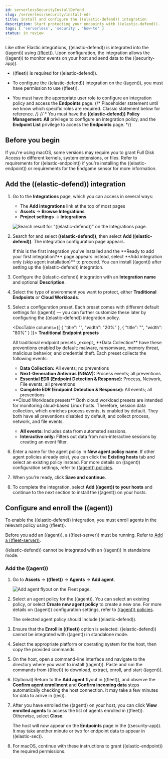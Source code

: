 ```yaml
---
id: serverlessSecurityInstallDefend
slug: /serverless/security/install-edr
title: Install and configure the ((elastic-defend)) integration
description: Start protecting your endpoints with ((elastic-defend)).
tags: [ 'serverless', 'security', 'how-to' ]
status: in review
---
```


<div id="install-endpoint"></div>

Like other Elastic integrations, ((elastic-defend)) is integrated into the ((agent)) using [((fleet))](((fleet-guide))/fleet-overview.html). Upon configuration, the integration allows the ((agent)) to monitor events on your host and send data to the ((security-app)).

<DocCallOut title="Requirements">

* ((fleet)) is required for ((elastic-defend)).

* To configure the ((elastic-defend)) integration on the ((agent)), you must have permission to use ((fleet)).

* You must have the appropriate user role to configure an integration policy and access the **Endpoints** page.
{/* Placeholder statement until we know which specific roles are required. Classic statement below for reference. */}
{/* * You must have the **((elastic-defend)) Policy Management: All** <DocLink id="serverlessSecurityEndpointManagementReq">privilege</DocLink> to configure an integration policy, and the **Endpoint List** <DocLink id="serverlessSecurityEndpointManagementReq">privilege</DocLink> to access the **Endpoints** page. */}

</DocCallOut>

<div id="security-before-you-begin"></div>

## Before you begin

If you're using macOS, some versions may require you to grant Full Disk Access to different kernels, system extensions, or files. Refer to <DocLink id="serverlessSecurityElasticEndpointDeployReqs">requirements for ((elastic-endpoint))</DocLink> if you're installing the ((elastic-endpoint)) or <DocLink id="serverlessSecurityEndgameSensorFullDiskAccess">requirements for the Endgame sensor</DocLink> for more information.

<div id="add-security-integration"></div>

## Add the ((elastic-defend)) integration

1. Go to the **Integrations** page, which you can access in several ways:

    * The **Add integrations** link at the top of most pages
    * **Assets** -> **Browse Integrations**
    * **Project settings** -> **Integrations**
    

    ![Search result for "((elastic-defend))" on the Integrations page.](../images/install-endpoint/-getting-started-install-endpoint-endpoint-cloud-sec-integrations-page.png)

1. Search for and select **((elastic-defend))**, then select **Add ((elastic-defend))**. The integration configuration page appears.

    <DocCallOut title="Note">
    If this is the first integration you've installed and the **Ready to add your first integration?** page appears instead, select **Add integration only (skip agent installation)** to proceed. You can <DocLink id="serverlessSecurityInstallDefend" section="add-the-((agent))">install ((agent))</DocLink> after setting up the ((elastic-defend)) integration.
    </DocCallOut>

    <DocImage size="xl" url="../images/install-endpoint/-getting-started-install-endpoint-endpoint-cloud-security-configuration.png" alt="Add ((elastic-defend)) integration page" />

1. Configure the ((elastic-defend)) integration with an **Integration name** and optional **Description**.
1. Select the type of environment you want to protect, either **Traditional Endpoints** or **Cloud Workloads**.
1. Select a configuration preset. Each preset comes with different default settings for ((agent)) — you can further customize these later by <DocLink id="serverlessSecurityConfigureEndpointIntegrationPolicy">configuring the ((elastic-defend)) integration policy</DocLink>.

    <DocTable columns={[
    {
    "title": "",
    "width": "20%"
    },
    {
    "title": "",
    "width": "80%"
    }
    ]}>
    <DocRow>
    <DocCell>
    **Traditional Endpoint presets**

    </DocCell>
    <DocCell>
    All traditional endpoint presets _except_ **Data Collection** have these preventions enabled by default: malware, ransomware, memory threat, malicious behavior, and credential theft. Each preset collects the following events:

    * **Data Collection:** All events; no preventions
    * **Next-Generation Antivirus (NGAV):** Process events; all preventions
    * **Essential EDR (Endpoint Detection & Response):** Process, Network, File events; all preventions
    * **Complete EDR (Endpoint Detection & Response):** All events; all preventions

    </DocCell>
    </DocRow>
    <DocRow>
    <DocCell>
    **Cloud Workloads presets**

    </DocCell>
    <DocCell>
    Both cloud workload presets are intended for monitoring cloud-based Linux hosts. Therefore, <DocLink id="serverlessSecuritySessionView">session data</DocLink> collection, which enriches process events, is enabled by default. They both have all preventions disabled by default, and collect process, network, and file events.

    * **All events:** Includes data from automated sessions.
    * **Interactive only:** Filters out data from non-interactive sessions by creating an <DocLink id="serverlessSecurityEventFilters">event filter</DocLink>.

    </DocCell>
    </DocRow>
    </DocTable>

1. Enter a name for the agent policy in **New agent policy name**. If other agent policies already exist, you can click the **Existing hosts** tab and select an existing policy instead. For more details on ((agent)) configuration settings, refer to [((agent)) policies](((fleet-guide))/agent-policy.html).
1. When you're ready, click **Save and continue**.
1. To complete the integration, select **Add ((agent)) to your hosts** and continue to the next section to install the ((agent)) on your hosts.

<div id="enroll-security-agent"></div>

## Configure and enroll the ((agent))

To enable the ((elastic-defend)) integration, you must enroll agents in the relevant policy using ((fleet)).

<DocCallOut title="Important" color="warning">

Before you add an ((agent)), a ((fleet-server)) must be running. Refer to [Add a ((fleet-server))](((fleet-guide))/add-a-fleet-server.html).

((elastic-defend)) cannot be integrated with an ((agent)) in standalone mode.

</DocCallOut>

<div id="enroll-agent"></div>

### Add the ((agent))

1. Go to **Assets** -> **((fleet))** -> **Agents** -> **Add agent**.

    ![Add agent flyout on the Fleet page.](../images/install-endpoint/-getting-started-install-endpoint-endpoint-cloud-sec-add-agent.png)

1. Select an agent policy for the ((agent)). You can select an existing policy, or select **Create new agent policy** to create a new one. For more details on ((agent)) configuration settings, refer to [((agent)) policies](((fleet-guide))/agent-policy.html).

    The selected agent policy should include ((elastic-defend)).

    <DocImage size="l" url="../images/install-endpoint/-getting-started-install-endpoint-endpoint-cloud-sec-add-agent-detail.png" alt="Add agent flyout with ((elastic-defend)) integration highlighted." />

1. Ensure that the **Enroll in ((fleet))** option is selected. ((elastic-defend)) cannot be integrated with ((agent)) in standalone mode.

1. Select the appropriate platform or operating system for the host, then copy the provided commands.

1. On the host, open a command-line interface and navigate to the directory where you want to install ((agent)). Paste and run the commands from ((fleet)) to download, extract, enroll, and start ((agent)).

1. (Optional) Return to the **Add agent** flyout in ((fleet)), and observe the **Confirm agent enrollment** and **Confirm incoming data** steps automatically checking the host connection. It may take a few minutes for data to arrive in ((es)).

1. After you have enrolled the ((agent)) on your host, you can click **View enrolled agents** to access the list of agents enrolled in ((fleet)). Otherwise, select **Close**.

    The host will now appear on the **Endpoints** page in the ((security-app)). It may take another minute or two for endpoint data to appear in ((elastic-sec)).

1. For macOS, continue with <DocLink id="serverlessSecurityDeployElasticEndpoint">these instructions</DocLink> to grant ((elastic-endpoint)) the required permissions.

